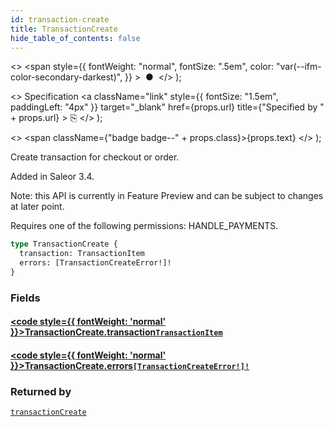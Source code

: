 ```yaml
---
id: transaction-create
title: TransactionCreate
hide_table_of_contents: false
---
```


  <>
    <span
      style={{
        fontWeight: "normal",
        fontSize: ".5em",
        color: "var(--ifm-color-secondary-darkest)",
      }}
    >
      &nbsp;●&nbsp;
    </span>
  </>
);

  <>
    Specification
    <a
      className="link"
      style={{ fontSize: "1.5em", paddingLeft: "4px" }}
      target="\_blank"
      href={props.url}
      title={"Specified by " + props.url}
    >
      ⎘
    </a>
  </>
);

  <>
    <span className={"badge badge--" + props.class}>{props.text}</span>
  </>
);

Create transaction for checkout or order.

Added in Saleor 3.4.

Note: this API is currently in Feature Preview and can be subject to changes at later point.

Requires one of the following permissions: HANDLE_PAYMENTS.

```graphql
type TransactionCreate {
  transaction: TransactionItem
  errors: [TransactionCreateError!]!
}
```

### Fields

#### [<code style={{ fontWeight: 'normal' }}>TransactionCreate.<b>transaction</b></code>](#)<Bullet />[`TransactionItem`](../../api-reference/objects/transaction-item) <Badge class="secondary" text="object"/>

>

#### [<code style={{ fontWeight: 'normal' }}>TransactionCreate.<b>errors</b></code>](#)<Bullet />[`[TransactionCreateError!]!`](../../api-reference/objects/transaction-create-error) <Badge class="secondary" text="non-null"/> <Badge class="secondary" text="object"/>

>

### Returned by

[`transactionCreate`](../../api-reference/mutations/transaction-create) <Badge class="secondary" text="mutation"/>

